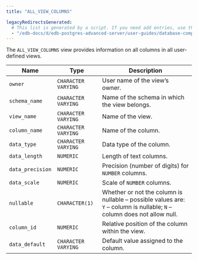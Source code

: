 ```yaml
---
title: "ALL_VIEW_COLUMNS"

legacyRedirectsGenerated:
  # This list is generated by a script. If you need add entries, use the `legacyRedirects` key.
  - "/edb-docs/d/edb-postgres-advanced-server/user-guides/database-compatibility-for-oracle-developers-catalog-views-guide/13/all_view_columns.html"
---
```


<div id="all_view_columns" class="registered_link"></div>

The `ALL_VIEW_COLUMNS` view provides information on all columns in all user-defined views.

| Name             | Type                | Description                                                                                                              |
| ---------------- | ------------------- | ------------------------------------------------------------------------------------------------------------------------ |
| `owner`          | `CHARACTER VARYING` | User name of the view’s owner.                                                                                           |
| `schema_name`    | `CHARACTER VARYING` | Name of the schema in which the view belongs.                                                                            |
| `view_name`      | `CHARACTER VARYING` | Name of the view.                                                                                                        |
| `column_name`    | `CHARACTER VARYING` | Name of the column.                                                                                                      |
| `data_type`      | `CHARACTER VARYING` | Data type of the column.                                                                                                 |
| `data_length`    | `NUMERIC`           | Length of text columns.                                                                                                  |
| `data_precision` | `NUMERIC`           | Precision (number of digits) for `NUMBER` columns.                                                                       |
| `data_scale`     | `NUMERIC`           | Scale of `NUMBER` columns.                                                                                               |
| `nullable`       | `CHARACTER(1)`      | Whether or not the column is nullable – possible values are: `Y` – column is nullable; `N` – column does not allow null. |
| `column_id`      | `NUMERIC`           | Relative position of the column within the view.                                                                         |
| `data_default`   | `CHARACTER VARYING` | Default value assigned to the column.                                                                                    |
